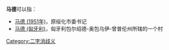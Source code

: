 '''马德'''可以指：
* [[马德_(1951年)|马德 (1951年)]]，原绥化市委书记
* [[马德_(匈牙利)|马德 (匈牙利)]]，匈牙利包尔绍德-奥包乌伊-曾普伦州所辖的一个村

{{disambig}}

[[Category:二字消歧义|Category:二字消歧义]]